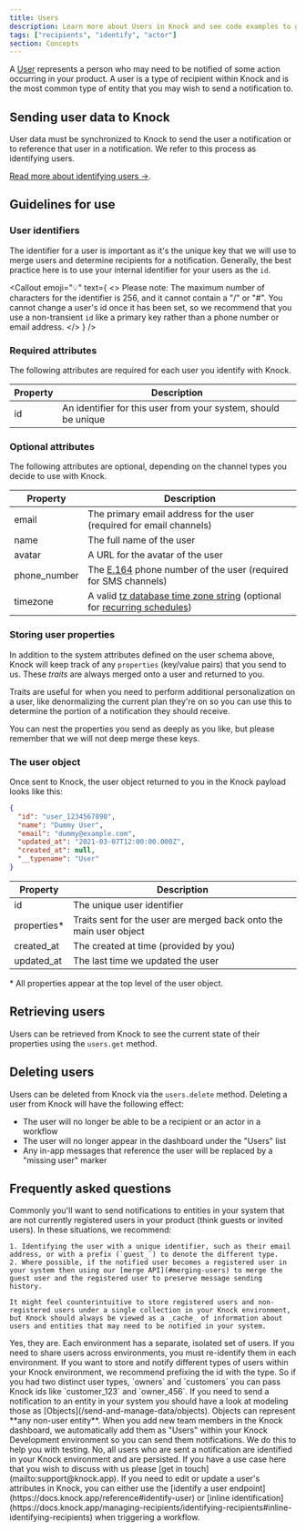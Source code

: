 ```yaml
---
title: Users
description: Learn more about Users in Knock and see code examples to get started.
tags: ["recipients", "identify", "actor"]
section: Concepts
---
```


A [User](/reference#users) represents a person who may need to be notified of some action occurring in your product. A user is a type of recipient within Knock and is the most common type of entity that you may wish to send a notification to.

## Sending user data to Knock

User data must be synchronized to Knock to send the user a notification or to reference that user in a notification. We refer to this process as identifying users.

[Read more about identifying users ->](/managing-recipients/identifying-recipients).

## Guidelines for use

### User identifiers

The identifier for a user is important as it's the unique key that we will use to merge users and determine recipients for a notification. Generally, the best practice here is to use your internal identifier for your users as the `id`.

<Callout
  emoji="💡"
  text={
    <>
      <span className="font-bold">Please note:</span> The maximum number of
      characters for the identifier is 256, and it cannot contain a "/" or "#".
      You <span className="font-bold">cannot change</span> a user's id once it
      has been set, so we recommend that you use a non-transient `id` like a
      primary key rather than a phone number or email address.
    </>
  }
/>

### Required attributes

The following attributes are required for each user you identify with Knock.

| Property | Description                                                    |
| -------- | -------------------------------------------------------------- |
| id       | An identifier for this user from your system, should be unique |

### Optional attributes

The following attributes are optional, depending on the channel types you decide to use with Knock.

| Property     | Description                                                                                                                                                                                                                 |
| ------------ | --------------------------------------------------------------------------------------------------------------------------------------------------------------------------------------------------------------------------- |
| email        | The primary email address for the user (required for email channels)                                                                                                                                                        |
| name         | The full name of the user                                                                                                                                                                                                   |
| avatar       | A URL for the avatar of the user                                                                                                                                                                                            |
| phone_number | The [E.164](https://www.twilio.com/docs/glossary/what-e164) phone number of the user (required for SMS channels)                                                                                                            |
| timezone     | A valid [tz database time zone string](https://en.wikipedia.org/wiki/List_of_tz_database_time_zones) (optional for [recurring schedules](/concepts/schedules#scheduling-workflows-with-recurring-schedules-for-recipients)) |

### Storing user properties

In addition to the system attributes defined on the user schema above, Knock will keep track of any `properties` (key/value pairs) that you send to us. These _traits_ are always merged onto a user and returned to you.

Traits are useful for when you need to perform additional personalization on a user, like denormalizing the current plan they're on so you can use this to determine the portion of a notification they should receive.

You can nest the properties you send as deeply as you like, but please remember that we will not deep merge these keys.

### The user object

Once sent to Knock, the user object returned to you in the Knock payload looks like this:

```json title="User object"
{
  "id": "user_1234567890",
  "name": "Dummy User",
  "email": "dummy@example.com",
  "updated_at": "2021-03-07T12:00:00.000Z",
  "created_at": null,
  "__typename": "User"
}
```

| Property     | Description                                                        |
| ------------ | ------------------------------------------------------------------ |
| id           | The unique user identifier                                         |
| properties\* | Traits sent for the user are merged back onto the main user object |
| created_at   | The created at time (provided by you)                              |
| updated_at   | The last time we updated the user                                  |

\* All properties appear at the top level of the user object.

## Retrieving users

Users can be retrieved from Knock to see the current state of their properties using the `users.get` method.

<MultiLangCodeBlock snippet="users.get" title="Get a user" />

## Deleting users

Users can be deleted from Knock via the `users.delete` method. Deleting a user from Knock will have the following effect:

- The user will no longer be able to be a recipient or an actor in a workflow
- The user will no longer appear in the dashboard under the "Users" list
- Any in-app messages that reference the user will be replaced by a "missing user" marker

<MultiLangCodeBlock snippet="users.delete" title="Delete a user" />

## Frequently asked questions

<AccordionGroup>
  <Accordion title="What do I do if my notification recipients aren't yet users?">
    Commonly you'll want to send notifications to entities in your system that are not currently registered users in your product (think guests or invited users). In these situations, we recommend:

    1. Identifying the user with a unique identifier, such as their email address, or with a prefix (`guest_`) to denote the different type.
    2. Where possible, if the notified user becomes a registered user in your system then using our [merge API](#merging-users) to merge the guest user and the registered user to preserve message sending history.

    It might feel counterintuitive to store registered users and non-registered users under a single collection in your Knock environment, but Knock should always be viewed as a _cache_ of information about users and entities that may need to be notified in your system.

  </Accordion>
  <Accordion title="Are users unique per environment?">
    Yes, they are. Each environment has a separate, isolated set of users. If you need to share users across environments, you must re-identify them in each environment.
  </Accordion>
  <Accordion title="What do I do if I have different types of users?">
    If you want to store and notify different types of users within your Knock environment, we recommend prefixing the id with the type. So if you had two distinct user types, `owners` and `customers` you can pass Knock ids like `customer_123` and `owner_456`.
  </Accordion>
  <Accordion title="How can I send a notification to a non-user entity?">
    If you need to send a notification to an entity in your system you should have a look at modeling those as [Objects](/send-and-manage-data/objects). Objects can represent **any non-user entity**.
  </Accordion>
  <Accordion title="Why do I see my team members as users in Knock?">
    When you add new team members in the Knock dashboard, we automatically add them as "Users" within your Knock Development environment so you can send them notifications. We do this to help you with testing.
  </Accordion>
  <Accordion title="Can I avoid storing user data in Knock?">
    No, all users who are sent a notification are identified in your Knock environment and are persisted. If you have a use case here that you wish to discuss with us please [get in touch](mailto:support@knock.app).
  </Accordion>
  <Accordion title="How can I update a user's attributes?">
    If you need to edit or update a user's attributes in Knock, you can either use the [identify a user endpoint](https://docs.knock.app/reference#identify-user) or [inline identification](https://docs.knock.app/managing-recipients/identifying-recipients#inline-identifying-recipients) when triggering a workflow.
  </Accordion>
</AccordionGroup>
